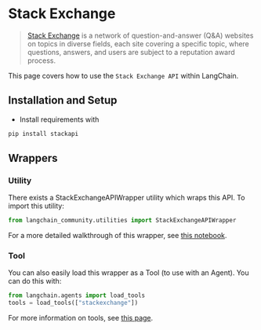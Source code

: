 # Stack Exchange

>[Stack Exchange](https://en.wikipedia.org/wiki/Stack_Exchange) is a network of 
question-and-answer (Q&A) websites on topics in diverse fields, each site covering 
a specific topic, where questions, answers, and users are subject to a reputation award process.

This page covers how to use the `Stack Exchange API` within LangChain.

## Installation and Setup
- Install requirements with 
```bash
pip install stackapi
```

## Wrappers

### Utility

There exists a StackExchangeAPIWrapper utility which wraps this API. To import this utility:

```python
from langchain_community.utilities import StackExchangeAPIWrapper
```

For a more detailed walkthrough of this wrapper, see [this notebook](/docs/integrations/tools/stackexchange).

### Tool

You can also easily load this wrapper as a Tool (to use with an Agent).
You can do this with:
```python
from langchain.agents import load_tools
tools = load_tools(["stackexchange"])
```

For more information on tools, see [this page](/docs/modules/agents/tools/).
